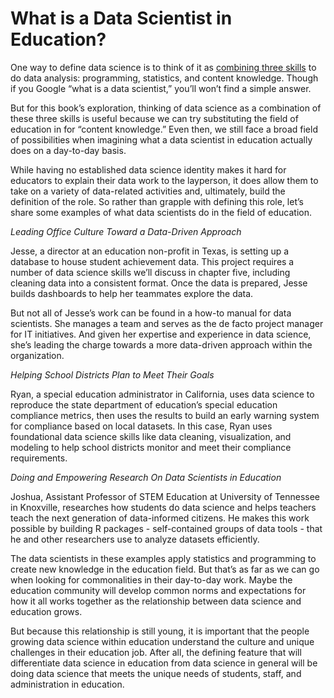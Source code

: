# What is a Data Scientist in Education? 

One way to define data science is to think of it as [combining three skills](http://drewconway.com/zia/2013/3/26/the-data-science-venn-diagram) to do data analysis: programming, statistics, and content knowledge. Though if you Google "what is a data scientist," you'll won't find a simple answer.

But for this book's exploration, thinking of data science as a combination of these three skills is useful because we can try substituting the field of education in for "content knowledge." Even then, we still face a broad field of possibilities when imagining what a data scientist in education actually does on a day-to-day basis. 

While having no established data science identity makes it hard for educators to explain their data work to the layperson, it does allow them to take on a variety of data-related activities and, ultimately, build the definition of the role. So rather than grapple with defining this role, let's share some examples of what data scientists do in the field of education.

*Leading Office Culture Toward a Data-Driven Approach*

Jesse, a director at an education non-profit in Texas, is setting up a database to house student achievement data. This project requires a number of data science skills we'll discuss in chapter five, including cleaning data into a consistent format. Once the data is prepared, Jesse builds dashboards to help her teammates explore the data.

But not all of Jesse's work can be found in a how-to manual for data scientists. She manages a team and serves as the de facto project manager for IT initiatives. And given her expertise and experience in data science, she's leading the charge towards a more data-driven approach within the organization.

*Helping School Districts Plan to Meet Their Goals*

Ryan, a special education administrator in California, uses data science to reproduce the state department of education's special education compliance metrics, then uses the results to build an early warning system for compliance based on local datasets. In this case, Ryan uses foundational data science skills like data cleaning, visualization, and modeling to help school districts monitor and meet their compliance requirements. 

*Doing and Empowering Research On Data Scientists in Education*

Joshua, Assistant Professor of STEM Education at University of Tennessee in Knoxville, researches how students do data science and helps teachers teach the next generation of data-informed citizens. He makes this work possible by building R packages - self-contained groups of data tools - that he and other researchers use to analyze datasets efficiently. 

The data scientists in these examples apply statistics and programming to create new knowledge in the education field. But that's as far as we can go when looking for commonalities in their day-to-day work. Maybe the education community will develop common norms and expectations for how it all works together as the relationship between data science and education grows. 

But because this relationship is still young, it is important that the people growing data science within education understand the culture and unique challenges in their education job. After all, the defining feature that will differentiate data science in education from data science in general will be doing data science that meets the unique needs of students, staff, and administration in education.